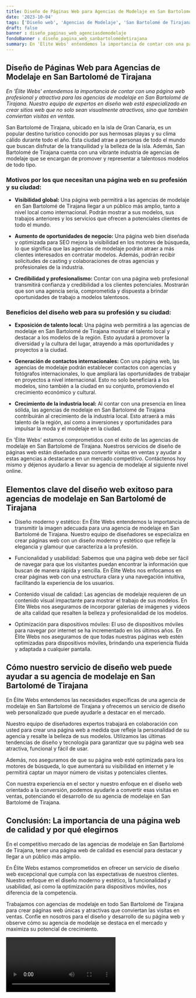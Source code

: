 ```yaml
---
title: Diseño de Páginas Web para Agencias de Modelaje en San Bartolomé de Tirajana
date: '2023-10-04'
tags: ['Diseño web', 'Agencias de Modelaje', 'San Bartolomé de Tirajana']
draft: false
banner : diseño_paginas_web_agenciasdemodelaje
fondoBanner : diseño_pagina_web_sanbartolomédetirajana
summary: En 'Élite Webs' entendemos la importancia de contar con una página web profesional y atractiva para las agencias de modelaje en San Bartolomé de Tirajana. Nuestro equipo de expertos en diseño web está especializado en crear sitios web que no solo sean visualmente atractivos, sino que también conviertan visitas en ventas.
---
```


## Diseño de Páginas Web para Agencias de Modelaje en San Bartolomé de Tirajana

*En 'Élite Webs' entendemos la importancia de contar con una página web profesional y atractiva para las agencias de modelaje en San Bartolomé de Tirajana. Nuestro equipo de expertos en diseño web está especializado en crear sitios web que no solo sean visualmente atractivos, sino que también conviertan visitas en ventas.*

San Bartolomé de Tirajana, ubicado en la isla de Gran Canaria, es un popular destino turístico conocido por sus hermosas playas y su clima cálido durante todo el año. Esta ciudad atrae a personas de todo el mundo que buscan disfrutar de la tranquilidad y la belleza de la isla. Además, San Bartolomé de Tirajana cuenta con una vibrante industria de agencias de modelaje que se encargan de promover y representar a talentosos modelos de todo tipo.

### Motivos por los que necesitan una página web en su profesión y su ciudad:

- **Visibilidad global:** Una página web permitirá a las agencias de modelaje en San Bartolomé de Tirajana llegar a un público más amplio, tanto a nivel local como internacional. Podrán mostrar a sus modelos, sus trabajos anteriores y los servicios que ofrecen a potenciales clientes de todo el mundo.

- **Aumento de oportunidades de negocio:** Una página web bien diseñada y optimizada para SEO mejora la visibilidad en los motores de búsqueda, lo que significa que las agencias de modelaje podrán atraer a más clientes interesados en contratar modelos. Además, podrán recibir solicitudes de casting y colaboraciones de otras agencias y profesionales de la industria.

- **Credibilidad y profesionalismo:** Contar con una página web profesional transmitirá confianza y credibilidad a los clientes potenciales. Mostrarán que son una agencia seria, comprometida y dispuesta a brindar oportunidades de trabajo a modelos talentosos.

### Beneficios del diseño web para su profesión y su ciudad:

- **Exposición de talento local:** Una página web permitirá a las agencias de modelaje en San Bartolomé de Tirajana mostrar el talento local y destacar a los modelos de la región. Esto ayudará a promover la diversidad y la cultura del lugar, atrayendo a más oportunidades y proyectos a la ciudad.

- **Generación de contactos internacionales:** Con una página web, las agencias de modelaje podrán establecer contactos con agencias y fotógrafos internacionales, lo que ampliará las oportunidades de trabajar en proyectos a nivel internacional. Esto no solo beneficiará a los modelos, sino también a la ciudad en su conjunto, promoviendo el crecimiento económico y cultural.

- **Crecimiento de la industria local:** Al contar con una presencia en línea sólida, las agencias de modelaje en San Bartolomé de Tirajana contribuirán al crecimiento de la industria local. Esto atraerá a más talento de la región, así como a inversiones y oportunidades para impulsar la moda y el modelaje en la ciudad.

En 'Élite Webs' estamos comprometidos con el éxito de las agencias de modelaje en San Bartolomé de Tirajana. Nuestros servicios de diseño de páginas web están diseñados para convertir visitas en ventas y ayudar a estas agencias a destacarse en un mercado competitivo. Contáctenos hoy mismo y déjenos ayudarlo a llevar su agencia de modelaje al siguiente nivel online.

<GifSeo />

<Cta />

## Elementos clave del diseño web exitoso para agencias de modelaje en San Bartolomé de Tirajana

- Diseño moderno y estético: En Élite Webs entendemos la importancia de transmitir la imagen adecuada para una agencia de modelaje en San Bartolomé de Tirajana. Nuestro equipo de diseñadores se especializa en crear páginas web con un diseño moderno y estético que refleje la elegancia y glamour que caracteriza a la profesión.

- Funcionalidad y usabilidad: Sabemos que una página web debe ser fácil de navegar para que los visitantes puedan encontrar la información que buscan de manera rápida y sencilla. En Élite Webs nos enfocamos en crear páginas web con una estructura clara y una navegación intuitiva, facilitando la experiencia de los usuarios.

- Contenido visual de calidad: Las agencias de modelaje requieren de un contenido visual impactante para mostrar el trabajo de sus modelos. En Élite Webs nos aseguramos de incorporar galerías de imágenes y videos de alta calidad que resalten la belleza y profesionalidad de los modelos.

- Optimización para dispositivos móviles: El uso de dispositivos móviles para navegar por internet se ha incrementado en los últimos años. En Élite Webs nos aseguramos de que todas nuestras páginas web estén optimizadas para dispositivos móviles, brindando una experiencia fluida y adaptada a cualquier pantalla.

## Cómo nuestro servicio de diseño web puede ayudar a su agencia de modelaje en San Bartolomé de Tirajana

En Élite Webs entendemos las necesidades específicas de una agencia de modelaje en San Bartolomé de Tirajana y ofrecemos un servicio de diseño web personalizado que puede ayudarle a destacar en el mercado. 

Nuestro equipo de diseñadores expertos trabajará en colaboración con usted para crear una página web a medida que refleje la personalidad de su agencia y resalte la belleza de sus modelos. Utilizamos las últimas tendencias de diseño y tecnología para garantizar que su página web sea atractiva, funcional y fácil de usar.

Además, nos aseguramos de que su página web esté optimizada para los motores de búsqueda, lo que aumentará su visibilidad en internet y le permitirá captar un mayor número de visitas y potenciales clientes. 

Con nuestra experiencia en el sector y nuestro enfoque en el diseño web orientado a la conversión, podemos ayudarle a convertir esas visitas en ventas, potenciando el desarrollo de su agencia de modelaje en San Bartolomé de Tirajana.

## Conclusión: La importancia de una página web de calidad y por qué elegirnos

En el competitivo mercado de las agencias de modelaje en San Bartolomé de Tirajana, tener una página web de calidad es esencial para destacar y llegar a un público más amplio. 

En Élite Webs estamos comprometidos en ofrecer un servicio de diseño web excepcional que cumpla con las expectativas de nuestros clientes. Nuestro enfoque en el diseño moderno y estético, la funcionalidad y usabilidad, así como la optimización para dispositivos móviles, nos diferencia de la competencia.

Trabajamos con agencias de modelaje en todo San Bartolomé de Tirajana para crear páginas web únicas y atractivas que conviertan las visitas en ventas. Confíe en nosotros para el diseño y desarrollo de su página web y observe cómo su agencia de modelaje se destaca en el mercado y maximiza su potencial de crecimiento.

<Video />

<CtaBot job='Agencias de Modelaje' city='San Bartolomé de Tirajana'/>

<Gmaps query='San Bartolomé de Tirajana+españa+maps' />
